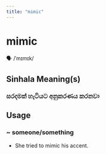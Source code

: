 ```yaml
---
title: "mimic"
---
```


# mimic

🗣️ /ˈmɪmɪk/

## Sinhala Meaning(s)

### සරදමක් හැටියට අනුකරණය කරනවා

## Usage

### ~ someone/something

- She tried to mimic his accent.

